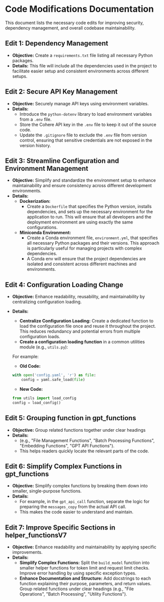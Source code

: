# Code Modifications Documentation

This document lists the necessary code edits for improving security, dependency management, and overall codebase maintainability.

## Edit 1: Dependency Management

- **Objective:** Create a `requirements.txt` file listing all necessary Python packages.
- **Details:** This file will include all the dependencies used in the project to facilitate easier setup and consistent environments across different setups.

## Edit 2: Secure API Key Management

- **Objective:** Securely manage API keys using environment variables.
- **Details:** 
  - Introduce the `python-dotenv` library to load environment variables from a `.env` file.
  - Store the Cohere API key in the `.env` file to keep it out of the source code.
  - Update the `.gitignore` file to exclude the `.env` file from version control, ensuring that sensitive credentials are not exposed in the version history.

## Edit 3: Streamline Configuration and Environment Management

- **Objective:** Simplify and standardize the environment setup to enhance maintainability and ensure consistency across different development environments.
- **Details:**
  - **Dockerization:**
    - Create a `Dockerfile` that specifies the Python version, installs dependencies, and sets up the necessary environment for the application to run. This will ensure that all developers and the deployment environment are using exactly the same configurations.
  - **Miniconda Environment:**
    - Create a Conda environment file, `environment.yml`, that specifies all necessary Python packages and their versions. This approach is particularly useful for managing projects with complex dependencies.
    - A Conda env will ensure that the project dependencies are isolated and consistent across different machines and environments.

## Edit 4: Configuration Loading Change
- **Objective:** Enhance readability, reusability, and maintainability by centralizing configuration loading.
- **Details:**
    - **Centralize Configuration Loading:** Create a dedicated function to load the configuration file once and reuse it throughout the project. This reduces redundancy and potential errors from multiple configuration loads.
    - **Create a configuration loading function** in a common utilities module (e.g., `utils.py`):

   For example: 
   - **Old Code:**
    ```python
    with open('config.yaml', 'r') as file:
        config = yaml.safe_load(file)
    ```
   - **New Code:**
    ```python
    from utils import load_config
    config = load_config()
    ```


## Edit 5: Grouping function in gpt_functions
- **Objective:** Group related functions together under clear headings 
- **Details:**
    - (e.g., "File Management Functions", "Batch Processing Functions", "Embedding Functions", "GPT API Functions").
    - This helps readers quickly locate the relevant parts of the code.

## Edit 6: Simplify Complex Functions in gpt_functions
- **Objective:** Simplify complex functions by breaking them down into smaller, single-purpose functions.
- **Details:**
    - For example, in the `gpt_api_call` function, separate the logic for preparing the `messages_copy` from the actual API call.
    - This makes the code easier to understand and maintain.

## Edit 7: Improve Specific Sections in helper_functionsV7
- **Objective:** Enhance readability and maintainability by applying specific improvements.
- **Details:**
    - **Simplify Complex Functions:** Split the `build_model` function into smaller helper functions for token limit and request limit checks. Improve error handling by using specific exception types.
    - **Enhance Documentation and Structure:** Add docstrings to each function explaining their purpose, parameters, and return values. Group related functions under clear headings (e.g., "File Operations", "Batch Processing", "Utility Functions").